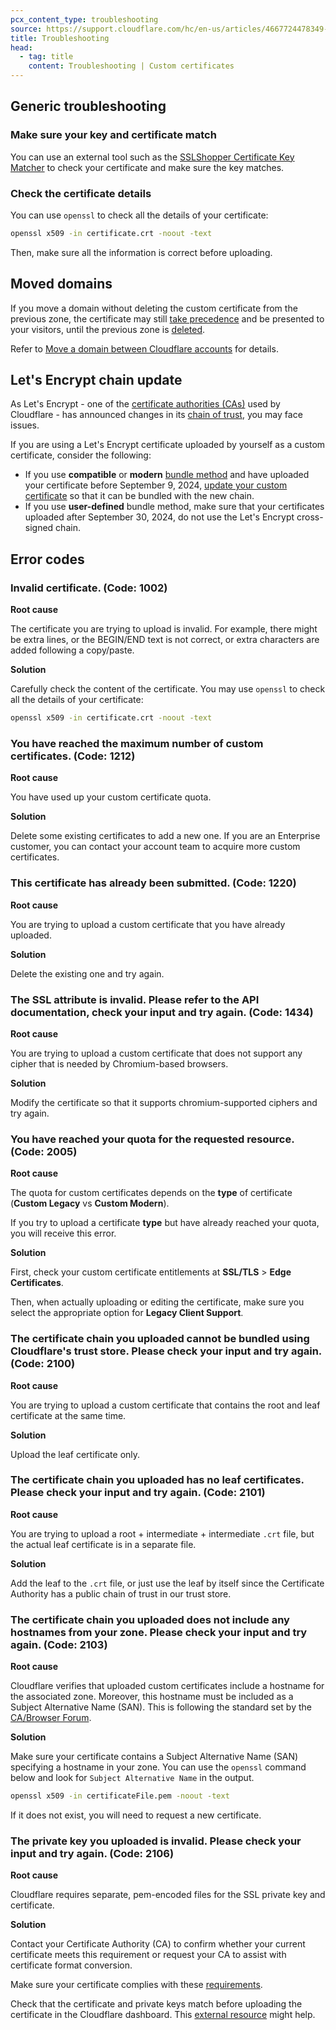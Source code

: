 ```yaml
---
pcx_content_type: troubleshooting
source: https://support.cloudflare.com/hc/en-us/articles/4667724478349--You-have-reached-your-quota-for-the-requested-resource-Code-2005-
title: Troubleshooting
head:
  - tag: title
    content: Troubleshooting | Custom certificates
---
```


## Generic troubleshooting

### Make sure your key and certificate match

You can use an external tool such as the [SSLShopper Certificate Key Matcher](https://www.sslshopper.com/certificate-key-matcher.html) to check your certificate and make sure the key matches.

### Check the certificate details

You can use `openssl` to check all the details of your certificate:

```bash
openssl x509 -in certificate.crt -noout -text
```

Then, make sure all the information is correct before uploading.

## Moved domains

If you move a domain without deleting the custom certificate from the previous zone, the certificate may still [take precedence](/ssl/reference/certificate-and-hostname-priority/) and be presented to your visitors, until the previous zone is [deleted](/dns/zone-setups/reference/domain-status/).

Refer to [Move a domain between Cloudflare accounts](/fundamentals/setup/manage-domains/move-domain/#issue-new-certificates) for details.

## Let's Encrypt chain update

As Let's Encrypt - one of the [certificate authorities (CAs)](/ssl/reference/certificate-authorities/) used by Cloudflare - has announced changes in its [chain of trust](/ssl/concepts/#chain-of-trust), you may face issues.

If you are using a Let's Encrypt certificate uploaded by yourself as a custom certificate, consider the following:

- If you use **compatible** or **modern** [bundle method](/ssl/edge-certificates/custom-certificates/bundling-methodologies/) and have uploaded your certificate before September 9, 2024, [update your custom certificate](/ssl/edge-certificates/custom-certificates/uploading/#update-an-existing-custom-certificate) so that it can be bundled with the new chain.
- If you use **user-defined** bundle method, make sure that your certificates uploaded after September 30, 2024, do not use the Let's Encrypt cross-signed chain.

## Error codes

### Invalid certificate. (Code: 1002)

**Root cause**

The certificate you are trying to upload is invalid. For example, there might be extra lines, or the BEGIN/END text is not correct, or extra characters are added following a copy/paste.

**Solution**

Carefully check the content of the certificate. You may use `openssl` to check all the details of your certificate:

```bash
openssl x509 -in certificate.crt -noout -text
```

### You have reached the maximum number of custom certificates. (Code: 1212)

**Root cause**

You have used up your custom certificate quota.

**Solution**

Delete some existing certificates to add a new one. If you are an Enterprise customer, you can contact your account team to acquire more custom certificates.

### This certificate has already been submitted. (Code: 1220)

**Root cause**

You are trying to upload a custom certificate that you have already uploaded.

**Solution**

Delete the existing one and try again.

### The SSL attribute is invalid. Please refer to the API documentation, check your input and try again. (Code: 1434)

**Root cause**

You are trying to upload a custom certificate that does not support any cipher that is needed by Chromium-based browsers.

**Solution**

Modify the certificate so that it supports chromium-supported ciphers and try again.

### You have reached your quota for the requested resource. (Code: 2005)

**Root cause**

The quota for custom certificates depends on the **type** of certificate (**Custom Legacy** vs **Custom Modern**).

If you try to upload a certificate **type** but have already reached your quota, you will receive this error.

**Solution**

First, check your custom certificate entitlements at **SSL/TLS** > **Edge Certificates**.

Then, when actually uploading or editing the certificate, make sure you select the appropriate option for **Legacy Client Support**.

### The certificate chain you uploaded cannot be bundled using Cloudflare's trust store. Please check your input and try again. (Code: 2100)

**Root cause**

You are trying to upload a custom certificate that contains the root and leaf certificate at the same time.

**Solution**

Upload the leaf certificate only.

### The certificate chain you uploaded has no leaf certificates. Please check your input and try again. (Code: 2101)

**Root cause**

You are trying to upload a root + intermediate + intermediate `.crt` file, but the actual leaf certificate is in a separate file.

**Solution**

Add the leaf to the `.crt` file, or just use the leaf by itself since the Certificate Authority has a public chain of trust in our trust store.

### The certificate chain you uploaded does not include any hostnames from your zone. Please check your input and try again. (Code: 2103)

**Root cause**

Cloudflare verifies that uploaded custom certificates include a hostname for the associated zone. Moreover, this hostname must be included as a Subject Alternative Name (SAN). This is following the standard set by the [CA/Browser Forum](https://cabforum.org/wp-content/uploads/BRv1.2.5.pdf#page=16).

**Solution**

Make sure your certificate contains a Subject Alternative Name (SAN) specifying a hostname in your zone. You can use the `openssl` command below and look for `Subject Alternative Name` in the output.

```bash
openssl x509 -in certificateFile.pem -noout -text
```

If it does not exist, you will need to request a new certificate.

### The private key you uploaded is invalid. Please check your input and try again. (Code: 2106)

**Root cause**

Cloudflare requires separate, pem-encoded files for the SSL private key and certificate.

**Solution**

Contact your Certificate Authority (CA) to confirm whether your current certificate meets this requirement or request your CA to assist with certificate format conversion.

Make sure your certificate complies with these [requirements](/ssl/edge-certificates/custom-certificates/uploading/#certificate-requirements).

Check that the certificate and private keys match before uploading the certificate in the Cloudflare dashboard. This [external resource](https://www.sslshopper.com/article-most-common-openssl-commands.html) might help.

